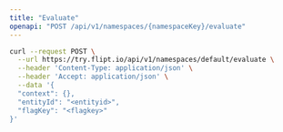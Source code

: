 ```yaml
---
title: "Evaluate"
openapi: "POST /api/v1/namespaces/{namespaceKey}/evaluate"
---
```


<RequestExample>

```bash
curl --request POST \
  --url https://try.flipt.io/api/v1/namespaces/default/evaluate \
  --header 'Content-Type: application/json' \
  --header 'Accept: application/json' \
  --data '{
  "context": {},
  "entityId": "<entityid>",
  "flagKey": "<flagkey>"
}'
```

</RequestExample>
